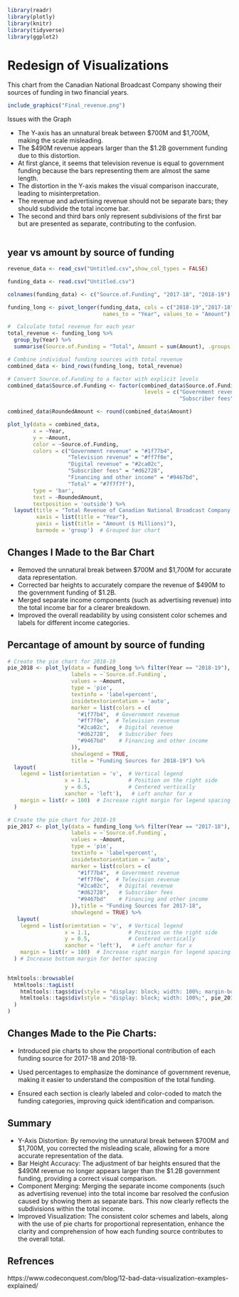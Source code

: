 ```r
library(readr)
library(plotly)
library(knitr)
library(tidyverse)
library(ggplot2)
```

# Redesign of Visualizations

This chart from the Canadian National Broadcast Company showing their sources of funding in two financial years.

```r
include_graphics("Final_revenue.png")
```

Issues with the Graph

-   The Y-axis has an unnatural break between \$700M and \$1,700M, making the scale misleading.
-   The \$490M revenue appears larger than the \$1.2B government funding due to this distortion.
-   At first glance, it seems that television revenue is equal to government funding because the bars representing them are almost the same length.
-   The distortion in the Y-axis makes the visual comparison inaccurate, leading to misinterpretation.
-   The revenue and advertising revenue should not be separate bars; they should subdivide the total income bar.
-   The second and third bars only represent subdivisions of the first bar but are presented as separate, contributing to the confusion.

```r

```

## year vs amount by source of funding

```r
revenue_data <- read_csv("Untitled.csv",show_col_types = FALSE)
```

```r
funding_data <- read.csv("Untitled.csv")

colnames(funding_data) <- c("Source.of.Funding", "2017-18", "2018-19")
```

```r

funding_long <- pivot_longer(funding_data, cols = c("2018-19","2017-18"),
                              names_to = "Year", values_to = "Amount")

#  Calculate total revenue for each year
total_revenue <- funding_long %>%
  group_by(Year) %>%
  summarise(Source.of.Funding = "Total", Amount = sum(Amount), .groups = 'drop')

# Combine individual funding sources with total revenue
combined_data <- bind_rows(funding_long, total_revenue)

# Convert Source.of.Funding to a factor with explicit levels
combined_data$Source.of.Funding <- factor(combined_data$Source.of.Funding,
                                           levels = c("Government revenue", "Television revenue", "Digital revenue", 
                                                      "Subscriber fees", "Financing and other income", "Total"))

combined_data$RoundedAmount <- round(combined_data$Amount)
```

```r
plot_ly(data = combined_data, 
        x = ~Year, 
        y = ~Amount, 
        color = ~Source.of.Funding, 
        colors = c("Government revenue" = "#1f77b4",
                   "Television revenue" = "#ff7f0e",
                   "Digital revenue" = "#2ca02c",
                   "Subscriber fees" = "#d62728",
                   "Financing and other income" = "#9467bd",
                   "Total" = "#7f7f7f"),
        type = 'bar', 
        text = ~RoundedAmount, 
        textposition = 'outside') %>%
  layout(title = "Total Revenue of Canadian National Broadcast Company by Source of Funding",
         xaxis = list(title = "Year"),
         yaxis = list(title = "Amount ($ Millions)"),
         barmode = 'group')  # Grouped bar chart
```

## Changes I Made to the Bar Chart

-   Removed the unnatural break between \$700M and \$1,700M for accurate data representation.
-   Corrected bar heights to accurately compare the revenue of \$490M to the government funding of \$1.2B.
-   Merged separate income components (such as advertising revenue) into the total income bar for a clearer breakdown.
-   Improved the overall readability by using consistent color schemes and labels for different income categories.

## Percantage of amount by source of funding

```r


# Create the pie chart for 2018-19
pie_2018 <- plot_ly(data = funding_long %>% filter(Year == "2018-19"), 
                    labels = ~`Source.of.Funding`, 
                    values = ~Amount, 
                    type = 'pie', 
                    textinfo = 'label+percent', 
                    insidetextorientation = 'auto', 
                    marker = list(colors = c(
                      "#1f77b4",  # Government revenue
                      "#ff7f0e",  # Television revenue
                      "#2ca02c",   # Digital revenue
                      "#d62728",   # Subscriber fees
                      "#9467bd"    # Financing and other income
                    )),
                    showlegend = TRUE,
                    title = "Funding Sources for 2018-19") %>%
  layout(
    legend = list(orientation = 'v',  # Vertical legend
                  x = 1.1,            # Position on the right side
                  y = 0.5,            # Centered vertically
                  xanchor = 'left'),   # Left anchor for x
    margin = list(r = 100)  # Increase right margin for legend spacing
  )
```

```r


# Create the pie chart for 2018-19
pie_2017 <- plot_ly(data = funding_long %>% filter(Year == "2017-18"), 
                    labels = ~`Source.of.Funding`, 
                    values = ~Amount, 
                    type = 'pie', 
                    textinfo = 'label+percent', 
                    insidetextorientation = 'auto', 
                    marker = list(colors = c(
                      "#1f77b4",  # Government revenue
                      "#ff7f0e",  # Television revenue
                      "#2ca02c",   # Digital revenue
                      "#d62728",   # Subscriber fees
                      "#9467bd"    # Financing and other income
                    )),title = "Funding Sources for 2017-18",
                    showlegend = TRUE) %>%
   layout(
    legend = list(orientation = 'v',  # Vertical legend
                  x = 1.1,            # Position on the right side
                  y = 0.5,            # Centered vertically
                  xanchor = 'left'),   # Left anchor for x
    margin = list(r = 100)  # Increase right margin for legend spacing
  ) # Increase bottom margin for better spacing
  
```

```r
htmltools::browsable(
  htmltools::tagList(
    htmltools::tags$div(style = "display: block; width: 100%; margin-bottom: 50px;", pie_2018),
    htmltools::tags$div(style = "display: block; width: 100%;", pie_2017)
  )
)

```

## Changes Made to the Pie Charts:

-   Introduced pie charts to show the proportional contribution of each funding source for 2017-18 and 2018-19.

-   Used percentages to emphasize the dominance of government revenue, making it easier to understand the composition of the total funding.

-   Ensured each section is clearly labeled and color-coded to match the funding categories, improving quick identification and comparison.

## Summary

-   Y-Axis Distortion: By removing the unnatural break between \$700M and \$1,700M, you corrected the misleading scale, allowing for a more accurate representation of the data.
-   Bar Height Accuracy: The adjustment of bar heights ensured that the \$490M revenue no longer appears larger than the \$1.2B government funding, providing a correct visual comparison.
-   Component Merging: Merging the separate income components (such as advertising revenue) into the total income bar resolved the confusion caused by showing them as separate bars. This now clearly reflects the subdivisions within the total income.
-   Improved Visualization: The consistent color schemes and labels, along with the use of pie charts for proportional representation, enhance the clarity and comprehension of how each funding source contributes to the overall total.

## Refrences

https://www.codeconquest.com/blog/12-bad-data-visualization-examples-explained/
